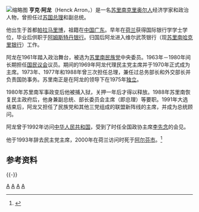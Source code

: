 [[File:Henck_Arron_1988.jpg|缩略图]]
'''亨克·阿龙'''（Henck Arron，{{bd|1936年|4月25日|2000年|12月4日|catIdx=A}}）是一名[[苏里南|苏里南]][[克里奥尔人|克里奥尔人]]经济学家和政治人物，曾担任过[[苏里南总理|苏国总理]]和副总统。

他出生于首都[[帕拉马里博|帕拉马里博]]，祖籍在[[中国|中国]][[广东|广东]]。早年在[[荷兰|荷兰]]获得国际银行学学士学位，毕业后供职于[[阿姆斯特丹银行|阿姆斯特丹银行]]。归国后阿龙进入维尔武茨银行（现[[苏里南哈克里银行|苏里南哈克里银行]]）工作。

阿龙在1961年踏入政治舞台，被选为[[苏里南民族党|苏里南民族党]]中央委员。1963年－1980年间长期担任[[苏里南国民议会|国民议会]]议员。期间的1969年阿龙代理民主党主席并于1970年正式成为主席。1973年、1977年和1988年曾三次担任总理，兼任过总务部长和外交部长并负责国防事务。苏里南正是在阿龙的领导下在1975年[[苏里南独立|独立]]。

1980年苏里南军事政变后他被捕入狱，关押一年后才得以释放。1988年苏里南恢复民主政府后，他身兼副总统、部长委员会主席（即总理）等要职。1991年大选结束后，阿龙又担任了民族党和其他三党组成的联盟新阵线的主席，并成为总统顾问。

阿龙曾于1992年访问[[中华人民共和国|中华人民共和国]]，受到了时任全国政协主席[[李先念|李先念]]的会见。

他于1993年辞去民主党主席，2000年在荷兰访问时死于[[萊茵河畔阿爾芬|阿尔芬市]]。<ref>{{cite book|author=吴德明 |title=《苏里南》 |language=zh-hans |year=2008 |publisher=社会科学文献出版社 |page=109 |location=北京 |isbn=9787509701881 }}</ref>

==参考资料==
{{reflist}}

{{-}}
{{start box}}
{{s-off}}
{{s-bef|before=[[朱勒斯·塞德尼|朱勒斯·塞德尼]]}}
{{s-ttl|title=[[蘇里南總理|蘇里南總理]]|years=1973–1980}}
{{s-aft|after=[[陳亞先|陳亞先]]}}
{{s-bef|before=新職位}}
{{s-ttl|title=[[蘇里南副總統|蘇里南副總統]]|years=1988–1990}}
{{s-aft|after=[[Jules_Wijdenbosch|Jules Wijdenbosch]]}}
{{s-ppo}}
{{succession box 
| title  = [[苏里南民族党|苏里南民族党]]主席
| before = [[约翰·阿道夫·彭格尔|约翰·阿道夫·彭格尔]]
| years  = 1970年－1993年
| after  = 待考
}}
{{end box}}

{{Authority control}}
[[Category:苏里南总理|A]]
[[Category:苏里南克里奥尔人|A]]
[[Category:苏里南华人|A]]
[[Category:帕拉马里博人|A]]